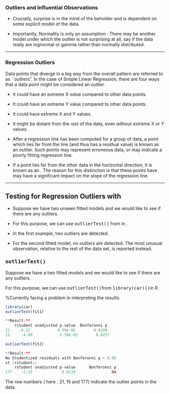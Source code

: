 

### Outliers and Influential Observations

\begin{quote}
"Outliers are sample values that cause surprise in relation to the majority of the sample" (W.N. Venables and B.D. Ripley. 2002. Modern applied statistics with S. New York: Springer, p.119).
\end{quote}

*  Crucially, surprise is in the mind of the beholder and is dependent on some explicit model of the data. 

*  Importantly, Normality is only an assumption : There may be another model under which the outlier is not surprising at all, say if the data really are lognormal or 
gamma rather than normally distributed. 


-----------------------------------------------------


### Regression Outliers

Data points that diverge in a big way from the overall pattern are referred to as ``outliers".
In the case of Simple Linear Regression, there are four ways that a data point might be considered an outlier.

*  It could have an extreme X value compared to other data points.
*  It could have an extreme Y value compared to other data points.
*  It could have extreme X and Y values.
*  It might be distant from the rest of the data, even without extreme X or Y values.



*  After a regression line has been computed for a group of data, a point which lies far from the line 
(and thus has a  residual value) is known as an outlier. 
Such points may represent erroneous data, or may indicate a poorly fitting regression line. 

*  If a point lies far from the other data in the horizontal direction, it is known as an \textit{\textbf{influential observation}}. 
The reason for this distinction is that these points have may have a significant impact on the slope of the regression line.



----------------------------------------------------------------

## Testing for Regression Outliers with \texttt{R} 

*  Suppose we have  two unseen fitted models and we would like to see if there are any outliers. 

*  For this purpose, we can use <tt>outlierTest()</tt> from \texttt{library(car)} in \texttt{R}.
*  In the first example, two outliers are detected.
*  For the second fitted model, no outliers are detected. The most unusual observation, relative to the rest of the data set, is reported instead.

 




### <tt>outlierTest()</tt>
Suppose we have a two fitted models and we would like to see if there are any outliers. 

For this purpose, we can use <tt>outlierTest()</tt>from <tt>library(car)()</tt>in R. 

%Currently facing a problem in interpreting the results.



```r
library(car)
outlierTest(fit1)   

**Result:**
    rstudent unadjusted p-value  Bonferonni p
21    -4.12            4.39e-05        0.0209
15     -4.08            5.39e-05        0.0257

outlierTest(fit2)   

**Result:**
No Studentized residuals with Bonferonni p < 0.05
st |rstudent|:
    rstudent unadjusted p-value      Bonferonni p
177    -2.52             0.0119                NA
```


The row numbers ( here : 21, 15 and 177) indicate the outlier points in the data.




